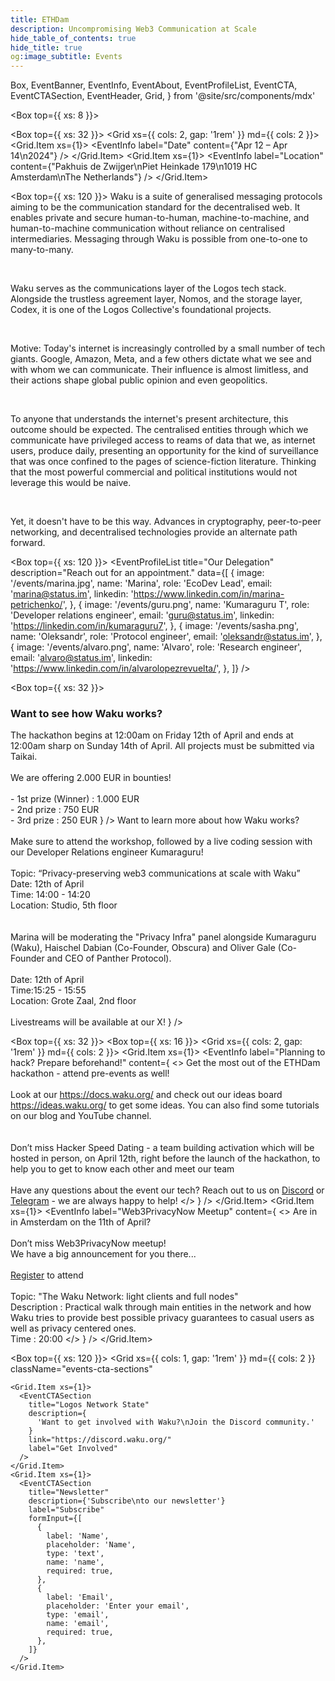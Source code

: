 ```yaml
---
title: ETHDam
description: Uncompromising Web3 Communication at Scale
hide_table_of_contents: true
hide_title: true
og:image_subtitle: Events
---
```


  Box,
  EventBanner,
  EventInfo,
  EventAbout,
  EventProfileList,
  EventCTA,
  EventCTASection,
  EventHeader,
  Grid,
} from '@site/src/components/mdx'

<head>
  <body className="events" />
</head>

<Box top={{ xs: 8 }}>
  <EventBanner src="/events/ethdam.png" />
  <EventHeader 
    title="Hack with Waku at ETHDam"
    description="We are a family of robust, censorship-resistant communication protocols designed to enable privacy-focused messaging for web3 apps."
  />

  <Box top={{ xs: 32 }}>
  <Grid xs={{ cols: 2, gap: '1rem' }} md={{ cols: 2 }}>
    <Grid.Item xs={1}>
      <EventInfo 
        label="Date"
        content={"Apr 12 – Apr 14\n2024"}
      /> 
      </Grid.Item>
      <Grid.Item xs={1}>
        <EventInfo 
          label="Location"
          content={"Pakhuis de Zwijger\nPiet Heinkade 179\n1019 HC Amsterdam\nThe Netherlands"}
        /> 
      </Grid.Item>
    </Grid>
  </Box>
</Box>

<Box top={{ xs: 120 }}>
  <EventAbout>
Waku is a suite of generalised messaging protocols aiming to be the communication standard for the decentralised web. It enables private and secure human-to-human, machine-to-machine, and human-to-machine communication without reliance on centralised intermediaries. Messaging through Waku is possible from one-to-one to many-to-many.

<br />

Waku serves as the communications layer of the Logos tech stack. Alongside the trustless agreement layer, Nomos, and the storage layer, Codex, it is one of the Logos Collective's foundational projects.

<br />

Motive:
Today's internet is increasingly controlled by a small number of tech giants. Google, Amazon, Meta, and a few others dictate what we see and with whom we can communicate. Their influence is almost limitless, and their actions shape global public opinion and even geopolitics.

<br />

To anyone that understands the internet's present architecture, this outcome should be expected. The centralised entities through which we communicate have privileged access to reams of data that we, as internet users, produce daily, presenting an opportunity for the kind of surveillance that was once confined to the pages of science-fiction literature. Thinking that the most powerful commercial and political institutions would not leverage this would be naive.

<br />

Yet, it doesn't have to be this way. Advances in cryptography, peer-to-peer networking, and decentralised technologies provide an alternate path forward.

  </EventAbout>
</Box>

<Box top={{ xs: 120 }}>
  <EventProfileList
    title="Our Delegation"
    description="Reach out for an appointment."
    data={[
      {
        image: '/events/marina.jpg',
        name: 'Marina',
        role: 'EcoDev Lead',
        email: 'marina@status.im',
        linkedin: 'https://www.linkedin.com/in/marina-petrichenko/',
      },
      {
        image: '/events/guru.png',
        name: 'Kumaraguru T',
        role: 'Developer relations engineer',
        email: 'guru@status.im',
        linkedin: 'https://linkedin.com/in/kumaraguru7',
      },
      {
        image: '/events/sasha.png',
        name: 'Oleksandr',
        role: 'Protocol engineer',
        email: 'oleksandr@status.im',
      },
            {
        image: '/events/alvaro.png',
        name: 'Alvaro',
        role: 'Research engineer',
        email: 'alvaro@status.im',
        linkedin: 'https://www.linkedin.com/in/alvarolopezrevuelta/',
      },
    ]}
  />
</Box>

<Box top={{ xs: 32 }}>
  <h3>Want to see how Waku works?</h3>
  <Box top={{ xs: 16 }}>
    <Grid xs={{ cols: 2, gap: '1rem' }} md={{ cols: 2 }}>
      <Grid.Item xs={1}>
        <EventInfo 
          label="The Hackathon"
          content={
            <>
The hackathon begins at 12:00am on Friday 12th of April and ends at 12:00am sharp on Sunday 14th of April. All projects must be submitted via Taikai.
<br/><br/>
We are offering 2.000 EUR in bounties!
<br/><br/>
- 1st prize (Winner) : 1.000 EUR<br/>
- 2nd prize : 750 EUR<br/>
- 3rd prize : 250 EUR
            </>
          }
        /> 
        </Grid.Item>
        <Grid.Item xs={1}>
          <EventInfo 
            label="The Conference"
            content={
            <>
Want to learn more about how Waku works?
<br/><br/>
Make sure to attend the workshop, followed by a live coding session with our Developer Relations engineer Kumaraguru!
<br/><br/>
Topic: “Privacy-preserving web3 communications at scale with Waku”<br/>
Date: 12th of April<br/>
Time: 14:00 - 14:20<br/>
Location: Studio, 5th floor<br/>
<br/><br/>
Marina will be moderating the "Privacy Infra" panel alongside Kumaraguru (Waku), Haischel Dabian (Co-Founder, Obscura) and Oliver Gale (Co-Founder and CEO of Panther Protocol). 
<br/><br/>
Date: 12th of April<br/>
Time:15:25 - 15:55<br/>
Location: Grote Zaal, 2nd floor<br/><br/>
Livestreams will be available at our X! 
            </>
          }
          /> 
        </Grid.Item>
      </Grid>
  </Box>
</Box>

<Box top={{ xs: 32 }}>
  <Box top={{ xs: 16 }}>
    <Grid xs={{ cols: 2, gap: '1rem' }} md={{ cols: 2 }}>
      <Grid.Item xs={1}>
        <EventInfo 
          label="Planning to hack? Prepare beforehand!"
          content={
            <>
Get the most out of the ETHDam hackathon - attend pre-events as well!
<br/>
<br/>
Look at our <a href="https://docs.waku.org/">https://docs.waku.org/</a>  and check out our ideas board <a href="https://ideas.waku.org/">https://ideas.waku.org/</a> to get some ideas. You can also find some tutorials on our blog and YouTube channel.  
<br/><br/>
Don’t miss Hacker Speed Dating - a team building activation which will be hosted in person, on April 12th, right before the launch of the hackathon, to help you to get to know each other and meet our team 
<br/><br/>
Have any questions about the event our tech? Reach out to us on <a href="https://discord.com/invite/gMPAzmcDER">Discord</a>  or <a href="https://t.me/waku_org">Telegram</a>  - we are always happy to help!
            </>
          }
        /> 
        </Grid.Item>
        <Grid.Item xs={1}>
          <EventInfo 
            label="Web3PrivacyNow Meetup"
            content={
            <>
Are in in Amsterdam on the 11th of April?
<br/><br/>
Don’t miss Web3PrivacyNow meetup! 
<br/>
We have a big announcement for you there...
<br/><br/>
<a href="https://lu.ma/w3pn-meetup-ams1">Register</a> to attend
<br /><br />
Topic: "The Waku Network: light clients and full nodes"
<br/>
Description : Practical walk through main entities in the network and how Waku tries to provide best possible privacy guarantees to casual users as well as privacy centered ones.
<br/>
Time : 20:00
            </>
          }
          /> 
        </Grid.Item>
      </Grid>
  </Box>
</Box>

<Box top={{ xs: 120 }}>
  <Grid
    xs={{ cols: 1, gap: '1rem' }}
    md={{ cols: 2 }}
    className="events-cta-sections"
  >
    <Grid.Item xs={1}>
      <EventCTASection
        title="Logos Network State"
        description={
          'Want to get involved with Waku?\nJoin the Discord community.'
        }
        link="https://discord.waku.org/"
        label="Get Involved"
      />
    </Grid.Item>
    <Grid.Item xs={1}>
      <EventCTASection
        title="Newsletter"
        description={'Subscribe\nto our newsletter'}
        label="Subscribe"
        formInput={[
          {
            label: 'Name',
            placeholder: 'Name',
            type: 'text',
            name: 'name',
            required: true,
          },
          {
            label: 'Email',
            placeholder: 'Enter your email',
            type: 'email',
            name: 'email',
            required: true,
          },
        ]}
      />
    </Grid.Item>
  </Grid>
</Box>
